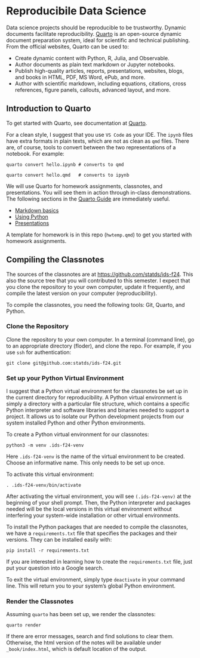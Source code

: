 # Reproducibile Data Science {#sec-quarto}

Data science projects should be reproducible to be trustworthy. Dynamic
documents facilitate reproducibility. [Quarto](https://quarto.org) is an
open-source dynamic document preparation system, ideal for scientific and
technical publishing. From the official websites, Quarto can be used to:

+ Create dynamic content with Python, R, Julia, and Observable.
+ Author documents as plain text markdown or Jupyter notebooks.
+ Publish high-quality articles, reports, presentations, websites, blogs, and
  books in HTML, PDF, MS Word, ePub, and more.
+ Author with scientific markdown, including equations, citations,
  cross references, figure panels, callouts, advanced layout, and more.
  

## Introduction to Quarto

To get started with Quarto, see documentation at
[Quarto](https://quarto.org/docs/get-started/).


For a clean style, I suggest that you use
`VS Code` as your IDE. The `ipynb` files have extra
formats in plain texts, which are not as clean as
`qmd` files. There are, of course, tools to convert between
the two representations of a notebook. For example:


`quarto convert hello.ipynb # converts to qmd`

`quarto convert hello.qmd   # converts to ipynb`


We will use Quarto for homework assignments, classnotes, and presentations.
You will see them in action through in-class demonstrations.
The following sections in the [Quarto Guide](https://quarto.org/docs/guide/)
are immediately useful.

+ [Markdown basics](https://quarto.org/docs/authoring/markdown-basics.html)
+ [Using Python](https://quarto.org/docs/computations/python.html)
+ [Presentations](https://quarto.org/docs/presentations/)


A template for homework is in this repo (`hwtemp.qmd`) to get you
started with homework assignments.




## Compiling the Classnotes

The sources of the classnotes are at <https://github.com/statds/ids-f24>.
This also the source tree that you will contributed to this semester.
I expect that you clone the repository to your own computer, update it
frequently, and compile the latest version on your computer (reproducibility).


To compile the classnotes, you need the following tools:
Git, Quarto, and Python.

### Clone the Repository

Clone the repository to your own computer. In a terminal (command line),
go to an appropriate directory (floder), and clone the repo. For example,
if you use `ssh` for authentication: 

`git clone git@github.com:statds/ids-f24.git`

### Set up your Python Virtual Environment

I suggest that a Python virtual environment for the classnotes
be set up in the current directory for reproducibility.
A Python virtual environment is simply a directory with a particular
file structure, which contains a specific Python interpreter and
software libraries and binaries needed to support a project. It
allows us to isolate our Python development projects from our system
installed Python and other Python environments.

To create a Python virtual environment for our classnotes:

`python3 -m venv .ids-f24-venv`

Here `.ids-f24-venv` is the name of the virtual environment 
to be created. Choose an informative name. This only needs to
be set up once.


To activate this virtual environment:

`. .ids-f24-venv/bin/activate`

After activating the virtual environment, you will see
`(.ids-f24-venv)` at the beginning of your shell prompt.
Then, the Python interpreter and packages needed will be
the local versions in this virtual environment without
interfering your system-wide installation or other virtual
environments.


To install the Python packages that are needed to compile
the classnotes, we have a `requirements.txt` file that specifies
the packages and their versions. They can be installed
easily with:

`pip install -r requirements.txt`

If you are interested in learning how to create the
`requirements.txt` file, just put your question into a Google search.


To exit the virtual environment, simply type `deactivate`
in your command line. This will return you to your system’s
global Python environment.


### Render the Classnotes

Assuming `quarto` has been set up, we render 
the classnotes:

`quarto render`

If there are error messages, search and find solutions to clear
them. Otherwise, the html version of the notes will be available under
`_book/index.html`, which is default location of the output.